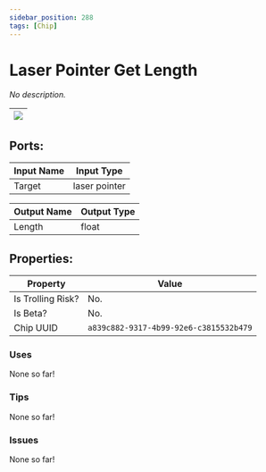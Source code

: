 ```yaml
---
sidebar_position: 288
tags: [Chip]
---
```


# Laser Pointer Get Length


*No description.*

| ![](https://images-ext-2.discordapp.net/external/MPmIaQzlEPmgGWlgi-WxBBXt0Bjv_zWPkg1y1f_sy3s/https/www.recroomcircuits.com/image/circuit/absolute-value?width=206&height=108) |
|-----|

## Ports:

| Input Name | Input Type |
|-----------|-----------|
| Target | laser pointer |

| Output Name | Output Type |
|-----------|-----------|
| Length | float |

## Properties:

| Property  | Value |
|-------------------|-----------|
| Is Trolling Risk? | No. |
| Is Beta? | No. |
| Chip UUID | `a839c882-9317-4b99-92e6-c3815532b479` |

### Uses

None so far!

### Tips

None so far!

### Issues

None so far!